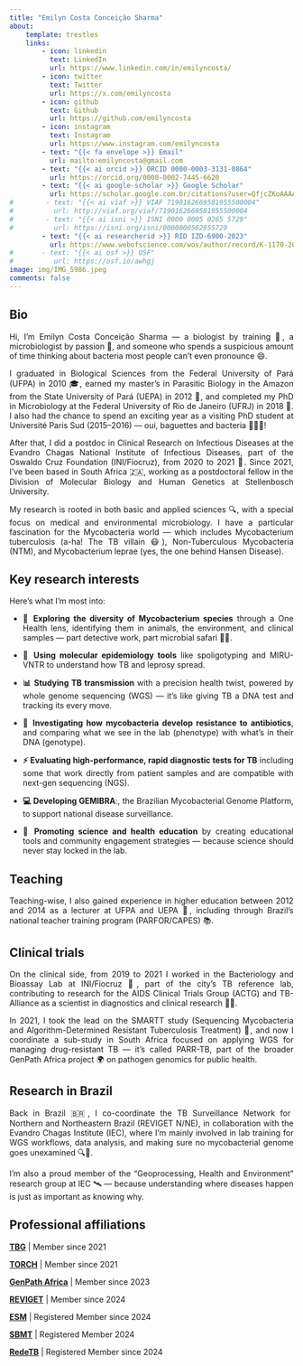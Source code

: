 ```yaml
---
title: "Emilyn Costa Conceição Sharma"
about:
    template: trestles
    links:
        - icon: linkedin
          text: LinkedIn
          url: https://www.linkedin.com/in/emilyncosta/
        - icon: twitter
          text: Twitter
          url: https://x.com/emilyncosta
        - icon: github
          text: Github
          url: https://github.com/emilyncosta
        - icon: instagram
          text: Instagram
          url: https://www.instagram.com/emilyncosta
        - text: "{{< fa envelope >}} Email"
          url: mailto:emilyncosta@gmail.com
        - text: "{{< ai orcid >}} ORCID 0000-0003-3131-0864"
          url: https://orcid.org/0000-0002-7445-6620
        - text: "{{< ai google-scholar >}} Google Scholar"
          url: https://scholar.google.com.br/citations?user=QfjcZKoAAAAJ&hl=pt-BR
#        - text: "{{< ai viaf >}} VIAF 7190162669581955500004"
#          url: http://viaf.org/viaf/7190162669581955500004
#        - text: "{{< ai isni >}} ISNI 0000 0005 0265 5729"
#          url: https://isni.org/isni/0000000502655729
        - text: "{{< ai researcherid >}} RID IZD-6900-2023"
          url: https://www.webofscience.com/wos/author/record/K-1170-2015
#       - text: "{{< ai osf >}} OSF"
#          url: https://osf.io/awhgj
image: img/IMG_5986.jpeg
comments: false
---
```


<script type='application/ld+json'>
{"@context":"http://www.schema.org","@type":"person","name":"Chris von Csefalvay","jobTitle":"Director of Biomedical AI/ML","height":"74 inches","gender":"male","description":"Chris von Csefalvay is a computational epidemiologist and data scientist working at the intersection of AI/ML, computational dynamics and public health. He is the author of Computational Modeling of Infectious Disease and a number of research papers.","url":"https://chrisvoncsefalvay.com","image":"https://chrisvoncsefalvay.com/img/IMG_5986.jpeg","address":{"@type":"PostalAddress","addressLocality":"Denver","addressRegion":"CO","postalCode":"80204","addressCountry":"United States"},"alumniOf":[{"@type":"CollegeOrUniversity","name":"University of Oxford","sameAs":"https://en.wikipedia.org/wiki/University_of_Oxford"},{"@type":"CollegeOrUniversity","name":"Cardiff University","sameAs":"https://en.wikipedia.org/wiki/Cardiff_University"}],"worksFor":[{"@type":"Organization","name":"HCLTech"}],"birthDate":"1986-07-15","birthPlace":"Budapest, Hungary","memberOf":[{"@type":"Organization","name":"Royal Society for Public Health"},{"@type":"Organization","name":"TOPRA"},{"@type":"Organization","name":"IEEE"}],"nationality":[{"@type":"Country","name":"United Kingdom"},{"@type":"Country","name":"Hungary"}]}
</script>

<div style="text-align: justify">

## Bio

Hi, I’m Emilyn Costa Conceição Sharma — a biologist by training 🧬, a microbiologist by passion 🔬, and someone who spends a suspicious amount of time thinking about bacteria most people can’t even pronounce 😄.

I graduated in Biological Sciences from the Federal University of Pará (UFPA) in 2010 🎓, earned my master’s in Parasitic Biology in the Amazon from the State University of Pará (UEPA) in 2012 🦠, and completed my PhD in Microbiology at the Federal University of Rio de Janeiro (UFRJ) in 2018 📘. I also had the chance to spend an exciting year as a visiting PhD student at Université Paris Sud (2015–2016) — oui, baguettes and bacteria 🥖🇫🇷!

After that, I did a postdoc in Clinical Research on Infectious Diseases at the Evandro Chagas National Institute of Infectious Diseases, part of the Oswaldo Cruz Foundation (INI/Fiocruz), from 2020 to 2021 🧪. Since 2021, I’ve been based in South Africa 🇿🇦, working as a postdoctoral fellow in the Division of Molecular Biology and Human Genetics at Stellenbosch University.

My research is rooted in both basic and applied sciences 🔍, with a special focus on medical and environmental microbiology. I have a particular fascination for the Mycobacteria world — which includes Mycobacterium tuberculosis (a-ha! The TB villain 😷), Non-Tuberculous Mycobacteria (NTM), and Mycobacterium leprae (yes, the one behind Hansen Disease).


## Key research interests

Here’s what I’m most into:

* **🧫 Exploring the diversity of Mycobacterium species** through a One Health lens, identifying them in animals, the environment, and clinical samples — part detective work, part microbial safari 🐾🌱.

* **🧬 Using molecular epidemiology tools** like spoligotyping and MIRU-VNTR to understand how TB and leprosy spread.

* **📊 Studying TB transmission** with a precision health twist, powered by whole genome sequencing (WGS) — it’s like giving TB a DNA test and tracking its every move.

* **💊 Investigating how mycobacteria develop resistance to antibiotics**, and comparing what we see in the lab (phenotype) with what’s in their DNA (genotype).

* **⚡ Evaluating high-performance, rapid diagnostic tests for TB** including some that work directly from patient samples and are compatible with next-gen sequencing (NGS).

* **💻 Developing GEMIBRA**:, the Brazilian Mycobacterial Genome Platform, to support national disease surveillance.

* **🧠 Promoting science and health education** by creating educational tools and community engagement strategies — because science should never stay locked in the lab.


## Teaching

Teaching-wise, I also gained experience in higher education between 2012 and 2014 as a lecturer at UFPA and UEPA 🏫, including through Brazil’s national teacher training program (PARFOR/CAPES) 📚.

## Clinical trials

On the clinical side, from 2019 to 2021 I worked in the Bacteriology and Bioassay Lab at INI/Fiocruz 🧫, part of the city’s TB reference lab, contributing to research for the AIDS Clinical Trials Group (ACTG) and TB-Alliance as a scientist in diagnostics and clinical research 🧍‍🔬.

In 2021, I took the lead on the SMARTT study (Sequencing Mycobacteria and Algorithm-Determined Resistant Tuberculosis Treatment) 🧪, and now I coordinate a sub-study in South Africa focused on applying WGS for managing drug-resistant TB — it’s called PARR-TB, part of the broader GenPath Africa project 🌍 on pathogen genomics for public health.

## Research in Brazil

Back in Brazil 🇧🇷, I co-coordinate the TB Surveillance Network for Northern and Northeastern Brazil (REVIGET N/NE), in collaboration with the Evandro Chagas Institute (IEC), where I’m mainly involved in lab training for WGS workflows, data analysis, and making sure no mycobacterial genome goes unexamined 🔍🧬.

I’m also a proud member of the "Geoprocessing, Health and Environment" research group at IEC 🛰️ — because understanding where diseases happen is just as important as knowing why.


## Professional affiliations

**[TBG](https://www.sun.ac.za/english/faculty/healthsciences/Molecular_Biology_Human_Genetics/tbgenomics/Pages/members.aspx)** | Member since 2021

**[TORCH](https://torch-consortium.com/)** | Member since 2021

**[GenPath Africa](https://www.genpath-africa.org/)** | Member since 2023

**[REVIGET](https://reviget.org/)** | Member since 2024

**[ESM](https://www.esmycobacteriology.eu/)** | Registered Member since 2024

**[SBMT](http://sbmt.org.br/)** | Registered Member 2024

**[RedeTB](https://redetb.org.br/)** | Registered Member since 2024
